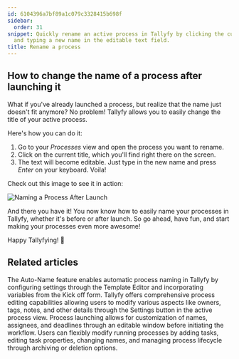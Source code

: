 ```yaml
---
id: 6104396a7bf89a1c079c3328415b698f
sidebar:
  order: 31
snippet: Quickly rename an active process in Tallyfy by clicking the current title
  and typing a new name in the editable text field.
title: Rename a process
---
```


## How to change the name of a process after launching it

What if you've already launched a process, but realize that the name just doesn't fit anymore? No problem! Tallyfy allows you to easily change the title of your active process.

Here's how you can do it:

1. Go to your _Processes_ view and open the process you want to rename.
2. Click on the current title, which you'll find right there on the screen.
3. The text will become editable. Just type in the new name and press _Enter_ on your keyboard. Voila!

Check out this image to see it in action:

![Naming a Process After Launch](https://screenshots.tallyfy.com/tallyfy%2Fpro%2Fdesktop-light-change-process-name.png)

And there you have it! You now know how to easily name your processes in Tallyfy, whether it's before or after launch. So go ahead, have fun, and start making your processes even more awesome!

Happy Tallyfying! 🚀


## Related articles
<CardGrid>
<LinkTitleCard header="<b>Edit Processes > Auto-name a process in Tallyfy</b>" href="/products/pro/tracking-and-tasks/processes/edit-processes/how-can-i-auto-name-a-process-in-tallyfy/" > The Auto-Name feature enables automatic process naming in Tallyfy by configuring settings through the Template Editor and incorporating variables from the Kick off form. </LinkTitleCard>
<LinkTitleCard header="<b>Edit Processes > Edit tasks and process properties</b>" href="/products/pro/tracking-and-tasks/processes/edit-processes/how-can-i-edit-tasks-and-processes-in-tallyfy/" > Tallyfy offers comprehensive process editing capabilities allowing users to modify various aspects like owners, tags, notes, and other details through the Settings button in the active process view. </LinkTitleCard>
<LinkTitleCard header="<b>Launching > Edit before launch</b>" href="/products/pro/launching/how-can-i-edit-a-process-before-launching/" > Process launching allows for customization of names, assignees, and deadlines through an editable window before initiating the workflow. </LinkTitleCard>
<LinkTitleCard header="<b>Processes > Edit processes</b>" href="/products/pro/tracking-and-tasks/processes/edit-processes/" > Users can flexibly modify running processes by adding tasks, editing task properties, changing names, and managing process lifecycle through archiving or deletion options. </LinkTitleCard>
</CardGrid>